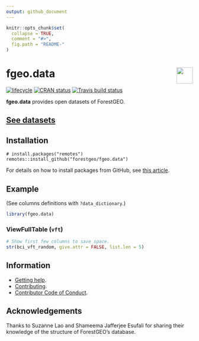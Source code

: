 ```yaml
---
output: github_document
---
```

<!-- README.md is generated from README.Rmd. Please edit that file -->

```r
knitr::opts_chunk$set(
  collapse = TRUE,
  comment = "#>",
  fig.path = "README-"
)
```

# <img src="https://i.imgur.com/39pvr4n.png" align="right" height=44 /> fgeo.data

[![lifecycle](https://img.shields.io/badge/lifecycle-experimental-orange.svg)](https://www.tidyverse.org/lifecycle/#experimental)
[![CRAN status](https://www.r-pkg.org/badges/version/fgeo.data)](https://cran.r-project.org/package=fgeo.data)
[![Travis build status](https://travis-ci.org/forestgeo/fgeo.data.svg?branch=master)](https://travis-ci.org/forestgeo/fgeo.data)

__fgeo.data__ provides open datasets of ForestGEO.

## [See datasets](https://forestgeo.github.io/fgeo.data/articles/fgeo.data.html)

## Installation

```
# install.packages("remotes")
remotes::install_github("forestgeo/fgeo.data")
```

For details on how to install packages from GitHub, see [this article](https://goo.gl/dQKEeg).

## Example

(See columns definitions with `?data_dictionary`.)

```r
library(fgeo.data)
```

### ViewFullTable (`vft`)

```r
# Show first few columns to save space.
str(bci_vft_random, give.attr = FALSE, list.len = 5)
```

## Information

* [Getting help](SUPPORT.md).
* [Contributing](CONTRIBUTING.md).
* [Contributor Code of Conduct](CODE_OF_CONDUCT.md).

## Acknowledgements

Thanks to Suzanne Lao and Shameema Jafferjee Esufali for sharing their knowledge of the structure of ForestGEO's database.
